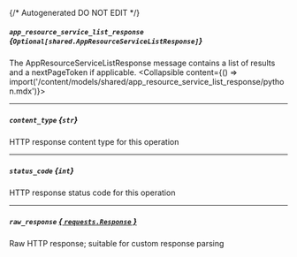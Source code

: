 {/* Autogenerated DO NOT EDIT  */}

##### `app_resource_service_list_response` *{`Optional[shared.AppResourceServiceListResponse]`}*
The AppResourceServiceListResponse message contains a list of results and a nextPageToken if applicable.
<Collapsible content={() => import('/content/models/shared/app_resource_service_list_response/python.mdx')}>
</Collapsible>

---
##### `content_type` *{`str`}*
HTTP response content type for this operation

---
##### `status_code` *{`int`}*
HTTP response status code for this operation

---
##### `raw_response` [*{ `requests.Response` }*](https://requests.readthedocs.io/en/latest/api/#requests.Response)
Raw HTTP response; suitable for custom response parsing

